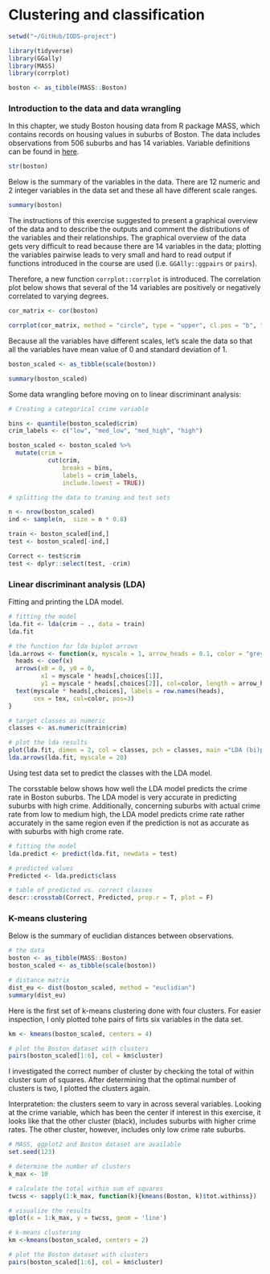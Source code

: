 # Clustering and classification

```r

setwd("~/GitHub/IODS-project")

library(tidyverse)
library(GGally)
library(MASS)
library(corrplot)

boston <- as_tibble(MASS::Boston)

```

### Introduction to the data and data wrangling

In this chapter, we study Boston housing data from R package MASS, which contains records on housing values in suburbs of Boston. The data includes observations from 506 suburbs and has 14 variables. Variable definitions can be found in [here](https://stat.ethz.ch/R-manual/R-devel/library/MASS/html/Boston.html).

```r

str(boston)

```

Below is the summary of the variables in the data. There are 12 numeric and 2 integer variables in the data set and these all have different scale ranges. 


```r

summary(boston)

```

The instructions of this exercise suggested to present a graphical overview of the data and to describe the outputs and comment the distributions of the variables and their relationships. The graphical overview of the data gets very difficult to read because there are 14 variables in the data; plotting the variables pairwise leads to very small and hard to read output if functions introduced in the course are used (i.e. `GGAlly::ggpairs` or `pairs`). 

Therefore, a new function `corrplot::corrplot` is introduced. The correlation plot below shows that several of the 14 variables are positively or negatively correlated to varying degrees.

```r

cor_matrix <- cor(boston)

corrplot(cor_matrix, method = "circle", type = "upper", cl.pos = "b", tl.pos = "d", tl.cex = 0.6)

```

Because all the variables have different scales, let's scale the data so that all the variables have mean value of 0 and standard deviation of 1.

```r

boston_scaled <- as_tibble(scale(boston))

summary(boston_scaled)

```

Some data wrangling before moving on to linear discriminant analysis:

```r

# Creating a categorical crime variable

bins <- quantile(boston_scaled$crim)
crim_labels <- c("low", "med_low", "med_high", "high")

boston_scaled <- boston_scaled %>%
  mutate(crim = 
           cut(crim,
               breaks = bins,
               labels = crim_labels,
               include.lowest = TRUE))

# splitting the data to traning and test sets

n <- nrow(boston_scaled)
ind <- sample(n,  size = n * 0.8)

train <- boston_scaled[ind,]
test <- boston_scaled[-ind,]

Correct <- test$crim
test <- dplyr::select(test, -crim)

```


### Linear discriminant analysis (LDA)

Fitting and printing the LDA model.

```r

# fitting the model
lda.fit <- lda(crim ~ ., data = train)
lda.fit

# the function for lda biplot arrows
lda.arrows <- function(x, myscale = 1, arrow_heads = 0.1, color = "grey", tex = 0.75, choices = c(1,2)){
  heads <- coef(x)
  arrows(x0 = 0, y0 = 0, 
         x1 = myscale * heads[,choices[1]], 
         y1 = myscale * heads[,choices[2]], col=color, length = arrow_heads)
  text(myscale * heads[,choices], labels = row.names(heads), 
       cex = tex, col=color, pos=3)
}

# target classes as numeric
classes <- as.numeric(train$crim)

# plot the lda results
plot(lda.fit, dimen = 2, col = classes, pch = classes, main ="LDA (bi)plot")
lda.arrows(lda.fit, myscale = 20)

```

Using test data set to predict the classes with the LDA model. 

The corsstable below shows how well the LDA model predicts the crime rate in Boston suburbs. The LDA model is very accurate in predicting suburbs with high crime. Additionally, concerning suburbs with actual crime rate from low to medium high, the LDA model predicts crime rate rather accurately in the same region even if the prediction is not as accurate as with suburbs with high crome rate. 

```r

# fitting the model 
lda.predict <- predict(lda.fit, newdata = test)

# predicted values
Predicted <- lda.predict$class

# table of predicted vs. correct classes
descr::crosstab(Correct, Predicted, prop.r = T, plot = F)

```

### K-means clustering

Below is the summary of euclidian distances between observations.

```r

# the data
boston <- as_tibble(MASS::Boston)
boston_scaled <- as_tibble(scale(boston))

# distance matrix 
dist_eu <- dist(boston_scaled, method = "euclidian")
summary(dist_eu)

```

Here is the first set of k-means clustering done with four clusters. For easier inspection, I only plotted tohe pairs of firts six variables in the data set.

```r

km <- kmeans(boston_scaled, centers = 4)

# plot the Boston dataset with clusters
pairs(boston_scaled[1:6], col = km$cluster)

```

I investigated the correct number of cluster by checking the total of within cluster sum of squares. After determining that the optimal number of clusters is two, I plotted the clusters again. 

Interpratetion: the clusters seem to vary in across several variables. Looking at the crime variable, which has been the center if interest in this exercise, it looks like that the other cluster (black), includes suburbs with higher crime rates. The other cluster, however, includes only low crime rate suburbs.

```r

# MASS, ggplot2 and Boston dataset are available
set.seed(123)

# determine the number of clusters
k_max <- 10

# calculate the total within sum of squares
twcss <- sapply(1:k_max, function(k){kmeans(Boston, k)$tot.withinss})

# visualize the results
qplot(x = 1:k_max, y = twcss, geom = 'line')

# k-means clustering
km <-kmeans(boston_scaled, centers = 2)

# plot the Boston dataset with clusters
pairs(boston_scaled[1:6], col = km$cluster)

```

